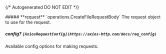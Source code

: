 {/* Autogenerated DO NOT EDIT  */}

<Collapsible>
    ##### **request** `operations.CreateFileRequestBody`
    The request object to use for the request.
    <Collapsible.Break/>
    <CreateFileRequestBody/>
</Collapsible>

##### **config?** `[AxiosRequestConfig](https://axios-http.com/docs/req_config)`
Available config options for making requests.

